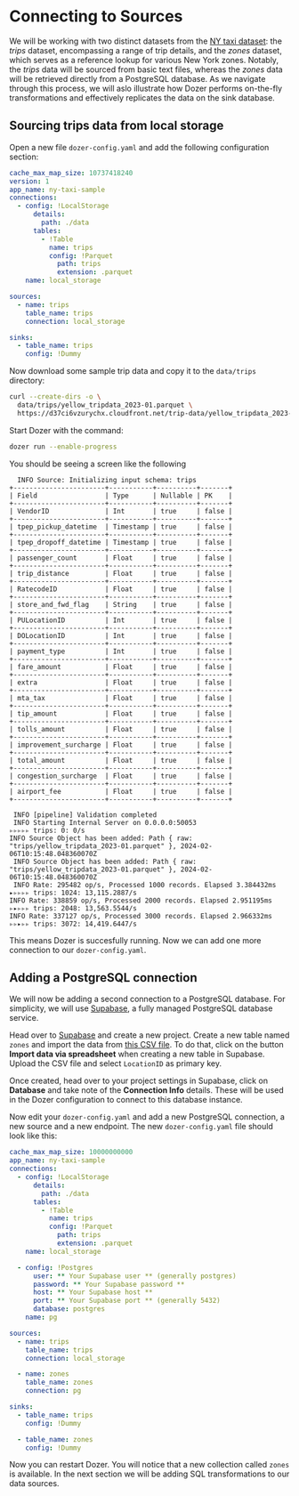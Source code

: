 

# Connecting to Sources

We will be working with two distinct datasets from the [NY taxi dataset](https://www.nyc.gov/site/tlc/about/tlc-trip-record-data.page): the *trips* dataset, encompassing a range of trip details, and the *zones* dataset, which serves as a reference lookup for various New York zones. Notably, the *trips* data will be sourced from basic text files, whereas the *zones* data will be retrieved directly from a PostgreSQL database. As we navigate through this process, we will aslo illustrate how Dozer performs on-the-fly transformations and effectively replicates the data on the sink database.
<!--::::info
This tutorial can be run using **Dozer Live** or **Dozer CLI**. Dozer Live is an interactive browser-based UI for faster development,
while Dozer CLI is the standard Dozer Command Line Interface. 

Select the desired option, and follow the steps below:

<Tabs groupId="tool">
  <TabItem value="live" label="Dozer Live">
  </TabItem>
  <TabItem value="cli" label="Dozer CLI">
  </TabItem>
</Tabs>

::::
-->
## Sourcing trips data from local storage

Open a new file `dozer-config.yaml` and add the following configuration section:

```yaml
cache_max_map_size: 10737418240
version: 1
app_name: ny-taxi-sample
connections:
  - config: !LocalStorage
      details:
        path: ./data
      tables:
        - !Table
          name: trips
          config: !Parquet
            path: trips
            extension: .parquet
    name: local_storage

sources:
  - name: trips
    table_name: trips
    connection: local_storage

sinks:
  - table_name: trips
    config: !Dummy
```

Now download some sample trip data and copy it to the `data/trips` directory:

```bash 
curl --create-dirs -o \
  data/trips/yellow_tripdata_2023-01.parquet \
  https://d37ci6vzurychx.cloudfront.net/trip-data/yellow_tripdata_2023-01.parquet
```



Start Dozer with the command:

```bash
dozer run --enable-progress
```

You should be seeing a screen like the following
```
  INFO Source: Initializing input schema: trips
+-----------------------+-----------+----------+-------+
| Field                 | Type      | Nullable | PK    |
+-----------------------+-----------+----------+-------+
| VendorID              | Int       | true     | false |
+-----------------------+-----------+----------+-------+
| tpep_pickup_datetime  | Timestamp | true     | false |
+-----------------------+-----------+----------+-------+
| tpep_dropoff_datetime | Timestamp | true     | false |
+-----------------------+-----------+----------+-------+
| passenger_count       | Float     | true     | false |
+-----------------------+-----------+----------+-------+
| trip_distance         | Float     | true     | false |
+-----------------------+-----------+----------+-------+
| RatecodeID            | Float     | true     | false |
+-----------------------+-----------+----------+-------+
| store_and_fwd_flag    | String    | true     | false |
+-----------------------+-----------+----------+-------+
| PULocationID          | Int       | true     | false |
+-----------------------+-----------+----------+-------+
| DOLocationID          | Int       | true     | false |
+-----------------------+-----------+----------+-------+
| payment_type          | Int       | true     | false |
+-----------------------+-----------+----------+-------+
| fare_amount           | Float     | true     | false |
+-----------------------+-----------+----------+-------+
| extra                 | Float     | true     | false |
+-----------------------+-----------+----------+-------+
| mta_tax               | Float     | true     | false |
+-----------------------+-----------+----------+-------+
| tip_amount            | Float     | true     | false |
+-----------------------+-----------+----------+-------+
| tolls_amount          | Float     | true     | false |
+-----------------------+-----------+----------+-------+
| improvement_surcharge | Float     | true     | false |
+-----------------------+-----------+----------+-------+
| total_amount          | Float     | true     | false |
+-----------------------+-----------+----------+-------+
| congestion_surcharge  | Float     | true     | false |
+-----------------------+-----------+----------+-------+
| airport_fee           | Float     | true     | false |
+-----------------------+-----------+----------+-------+
    
 INFO [pipeline] Validation completed    
 INFO Starting Internal Server on 0.0.0.0:50053    
▹▹▹▹▹ trips: 0: 0/s                                                                   INFO Source Object has been added: Path { raw: "trips/yellow_tripdata_2023-01.parquet" }, 2024-02-06T10:15:48.048360070Z    
 INFO Source Object has been added: Path { raw: "trips/yellow_tripdata_2023-01.parquet" }, 2024-02-06T10:15:48.048360070Z    
 INFO Rate: 295482 op/s, Processed 1000 records. Elapsed 3.384432ms    
▸▹▹▹▹ trips: 1024: 13,115.2887/s                                                      
INFO Rate: 338859 op/s, Processed 2000 records. Elapsed 2.951195ms    
▹▸▹▹▹ trips: 2048: 13,563.5544/s                                                      
INFO Rate: 337127 op/s, Processed 3000 records. Elapsed 2.966332ms    
▹▹▸▹▹ trips: 3072: 14,419.6447/s                                                     
```

This means Dozer is succesfully running. Now we can add one more connection to our `dozer-config.yaml`.




## Adding a PostgreSQL connection

We will now be adding a second connection to a PostgreSQL database. For simplicity, we will use [Supabase](htpps://www.supabase.com), a fully managed PostgreSQL database service.

Head over to [Supabase](htpps://www.supabase.com) and create a new project. Create a new table named `zones` and import the data from [this CSV file](https://d37ci6vzurychx.cloudfront.net/misc/taxi+_zone_lookup.csv). To do that, click on the button **Import data via spreadsheet** when creating a  new table in Supabase. Upload the CSV file and select `LocationID` as primary key.

Once created, head over to your project settings in Supabase, click on **Database** and take note of the **Connection Info** details. These will be used in the Dozer configuration to connect to this database instance.

Now edit your `dozer-config.yaml` and add a new PostgreSQL connection, a new source and a new endpoint. The new `dozer-config.yaml` file should look like this:

```yaml
cache_max_map_size: 10000000000
app_name: ny-taxi-sample
connections:
  - config: !LocalStorage
      details:
        path: ./data
      tables:
        - !Table
          name: trips
          config: !Parquet
            path: trips
            extension: .parquet
    name: local_storage

  - config: !Postgres
      user: ** Your Supabase user ** (generally postgres)
      password: ** Your Supabase password **
      host: ** Your Supabase host **
      port: ** Your Supabase port ** (generally 5432)
      database: postgres
    name: pg

sources:
  - name: trips
    table_name: trips
    connection: local_storage

  - name: zones
    table_name: zones
    connection: pg

sinks:
  - table_name: trips
    config: !Dummy

  - table_name: zones
    config: !Dummy
```

Now you can restart Dozer. You will notice that a new collection called `zones` is available. In the next section we will be adding SQL transformations to our data sources.
